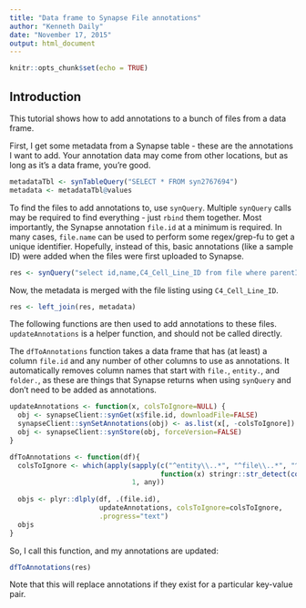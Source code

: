 ```yaml
---
title: "Data frame to Synapse File annotations"
author: "Kenneth Daily"
date: "November 17, 2015"
output: html_document
---
```


```r
knitr::opts_chunk$set(echo = TRUE)
```

## Introduction

This tutorial shows how to add annotations to a bunch of files from a data frame.

First, I get some metadata from a Synapse table - these are the annotations I want to add. Your annotation data may come from other locations, but as long as it's a data frame, you're good.

```r
metadataTbl <- synTableQuery("SELECT * FROM syn2767694")
metadata <- metadataTbl@values
```

To find the files to add annotations to, use `synQuery`.
Multiple `synQuery` calls may be required to find everything - just `rbind` them together.
Most importantly, the Synapse annotation `file.id` at a minimum is required.
In many cases, `file.name` can be used to perform some regex/grep-fu to get a unique identifier.
Hopefully, instead of this, basic annotations (like a sample ID) were added when the files were first uploaded to Synapse.

```r
res <- synQuery("select id,name,C4_Cell_Line_ID from file where parentId=='syn2882776'")
```

Now, the metadata is merged with the file listing using `C4_Cell_Line_ID`.

```r
res <- left_join(res, metadata)
```

The following functions are then used to add annotations to these files. `updateAnnotations` is a helper function, and should not be called directly.

The `dfToAnnotations` function takes a data frame that has (at least) a column `file.id` and any number of other columns to use as annotations. It automatically removes column names that start with `file.`, `entity.`, and `folder.`, as these are things that Synapse returns when using `synQuery` and don't need to be added as annotations.

```r
updateAnnotations <- function(x, colsToIgnore=NULL) {
  obj <- synapseClient::synGet(x$file.id, downloadFile=FALSE)
  synapseClient::synSetAnnotations(obj) <- as.list(x[, -colsToIgnore])
  obj <- synapseClient::synStore(obj, forceVersion=FALSE)
}

dfToAnnotations <- function(df){
  colsToIgnore <- which(apply(sapply(c("^entity\\..*", "^file\\..*", "^folder\\..*"), 
                                     function(x) stringr::str_detect(colnames(df), x)),
                              1, any))
  
  objs <- plyr::dlply(df, .(file.id), 
                      updateAnnotations, colsToIgnore=colsToIgnore,
                      .progress="text")
  objs
}
```

So, I call this function, and my annotations are updated:

```r
dfToAnnotations(res)
```

Note that this will replace annotations if they exist for a particular key-value pair.